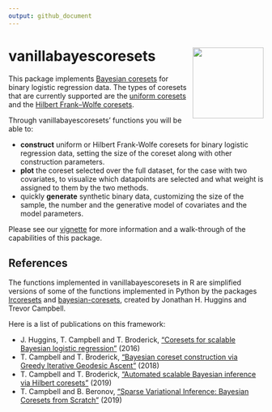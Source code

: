```yaml
---
output: github_document
---
```


# vanillabayescoresets <img src='man/figures/logo.png' align="right" height="140" />

This package implements [Bayesian coresets](https://arxiv.org/abs/1710.05053) for binary logistic regression data. The types of coresets that are currently supported are the [uniform coresets](https://arxiv.org/abs/1605.06423) and the [Hilbert Frank–Wolfe coresets](https://arxiv.org/abs/1710.05053).

Through vanillabayescoresets' functions you will be able to:

* **construct** uniform or Hilbert Frank-Wolfe coresets for binary logistic regression data, setting the size of the coreset along with other construction parameters.
* **plot** the coreset selected over the full dataset, for the case with two covariates, to visualize which datapoints are selected and what weight is assigned to them by the two methods.
* quickly **generate** synthetic binary data, customizing the size of the sample, the number and the generative model of covariates and the model parameters.

Please see our [vignette](inst/doc/vanilla_bayesian_coresets.html) for more information and a walk-through of the capabilities of this package.


## References

The functions implemented in vanillabayescoresets in R are simplified versions of some of the functions implemented in Python by the packages [lrcoresets](https://bitbucket.org/jhhuggins/lrcoresets/src/master/coresets/) and [bayesian-coresets](https://github.com/trevorcampbell/bayesian-coresets), created by Jonathan H. Huggins and Trevor Campbell. 

Here is a list of publications on this framework:

* J. Huggins, T. Campbell and T. Broderick, ["Coresets for scalable Bayesian logistic regression"](https://arxiv.org/abs/1710.05053) (2016)
* T. Campbell and T. Broderick, ["Bayesian coreset construction via Greedy Iterative Geodesic Ascent"](https://arxiv.org/abs/1802.01737) (2018)
* T. Campbell and T. Broderick, ["Automated scalable Bayesian inference via Hilbert coresets"](https://arxiv.org/abs/1710.05053) (2019)
* T. Campbell and B. Beronov, ["Sparse Variational Inference: Bayesian Coresets from Scratch"](https://arxiv.org/abs/1906.03329) (2019)
